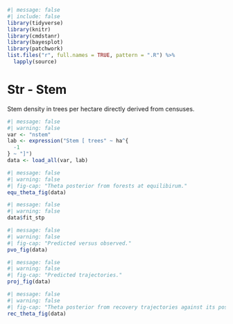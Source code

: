 ```r
#| message: false
#| include: false
library(tidyverse)
library(knitr)
library(cmdstanr)
library(bayesplot)
library(patchwork)
list.files("r", full.names = TRUE, pattern = ".R") %>%
  lapply(source)
```

# Str - Stem {.unnumbered}

Stem density in trees per hectare directly derived from censuses.

```r
#| message: false
#| warning: false
var <- "nstem"
lab <- expression("Stem [ trees" ~ ha^{
  -1
} ~ "]")
data <- load_all(var, lab)
```

```r
#| message: false
#| warning: false
#| fig-cap: "Theta posterior from forests at equilibirum."
equ_theta_fig(data)
```

```r
#| message: false
#| warning: false
data$fit_stp
```

```r
#| message: false
#| warning: false
#| fig-cap: "Predicted versus observed."
pvo_fig(data)
```

```r
#| message: false
#| warning: false
#| fig-cap: "Predicted trajectories."
proj_fig(data)
```

```r
#| message: false
#| warning: false
#| fig-cap: "Theta posterior from recovery trajectories against its posterior."
rec_theta_fig(data)
```
